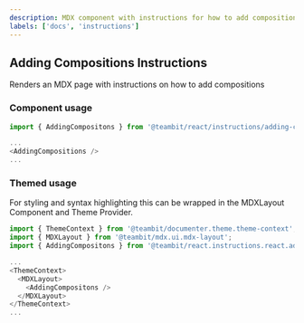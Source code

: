 ```yaml
---
description: MDX component with instructions for how to add compositions
labels: ['docs', 'instructions']
---
```


## Adding Compositions Instructions

Renders an MDX page with instructions on how to add compositions

### Component usage

```js
import { AddingCompositons } from '@teambit/react/instructions/adding-compositions';

...
<AddingCompositions />
...
```

### Themed usage

For styling and syntax highlighting this can be wrapped in the MDXLayout Component and Theme Provider.

```js
import { ThemeContext } from '@teambit/documenter.theme.theme-context';
import { MDXLayout } from '@teambit/mdx.ui.mdx-layout';
import { AddingCompositons } from '@teambit/react.instructions.react.adding-compositions';

...
<ThemeContext>
  <MDXLayout>
    <AddingCompositons />
  </MDXLayout>
</ThemeContext>
...
```
